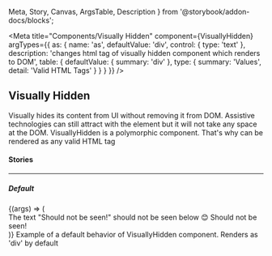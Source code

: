   Meta,
  Story,
  Canvas,
  ArgsTable,
  Description
} from '@storybook/addon-docs/blocks';

<Meta
  title="Components/Visually Hidden"
  component={VisuallyHidden}
  argTypes={{
    as: {
      name: 'as',
      defaultValue: 'div',
      control: { type: 'text' },
      description:
        'changes html tag of visually hidden component which renders to DOM',
      table: {
        defaultValue: { summary: 'div' },
        type: { summary: 'Values', detail: 'Valid HTML Tags' }
      }
    }
  }}
/>

## Visually Hidden

<p
  style={{
    color: 'white',
    padding: '10px',
    fontWeight: 'bold',
    borderRadius: '4px',
    backgroundColor: '#1B5193'
  }}
>
  Visually hides its content from UI without removing it from DOM. Assistive
  technologies can still attract with the element but it will not take any space
  at the DOM. VisuallyHidden is a polymorphic component. That's why can be
  rendered as any valid HTML tag
</p>

#### Stories

<hr />

##### Default

<Canvas>
  <Story name="Default" inline={false}>
    {(args) => (
      <div>
        <span>The text "Should not be seen!" should not be seen below 😊</span>
        <VisuallyHidden {...args}>Should not be seen!</VisuallyHidden>
      </div>
    )}
  </Story>
</Canvas>

<Description story="Default">
  Example of a default behavior of VisuallyHidden component. Renders as 'div' by
  default
</Description>

<ArgsTable story="Default" />
